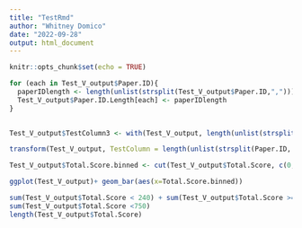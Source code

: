 ---
title: "TestRmd"
author: "Whitney Domico"
date: "2022-09-28"
output: html_document
---

```{r setup, include=FALSE}
knitr::opts_chunk$set(echo = TRUE)
```

```{r}
for (each in Test_V_output$Paper.ID){
  paperIDlength <- length(unlist(strsplit(Test_V_output$Paper.ID,",")))
  Test_V_output$Paper.ID.Length[each] <- paperIDlength
}
  
```

```{r}
Test_V_output$TestColumn3 <- with(Test_V_output, length(unlist(strsplit(Paper.ID, ","))))
```

```{r}
transform(Test_V_output, TestColumn = length(unlist(strsplit(Paper.ID, ","))))
```

```{r}
Test_V_output$Total.Score.binned <- cut(Test_V_output$Total.Score, c(0,140,240,340,440,540,640,750))
```

```{r}
ggplot(Test_V_output)+ geom_bar(aes(x=Total.Score.binned))
```

```{r}
sum(Test_V_output$Total.Score < 240) + sum(Test_V_output$Total.Score >=240) == length(Test_V_output$Total.Score)
sum(Test_V_output$Total.Score <750)
length(Test_V_output$Total.Score)
```

